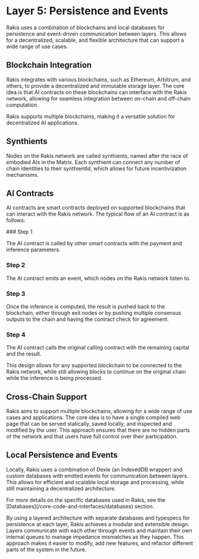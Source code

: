 
# Layer 5: Persistence and Events

Rakis uses a combination of blockchains and local databases for persistence and event-driven communication between layers. This allows for a decentralized, scalable, and flexible architecture that can support a wide range of use cases.

## Blockchain Integration

Rakis integrates with various blockchains, such as Ethereum, Arbitrum, and others, to provide a decentralized and immutable storage layer. The core idea is that AI contracts on these blockchains can interface with the Rakis network, allowing for seamless integration between on-chain and off-chain computation.

<Callout type="info">
Rakis supports multiple blockchains, making it a versatile solution for decentralized AI applications.
</Callout>

## Synthients

Nodes on the Rakis network are called synthients, named after the race of embodied AIs in the Matrix. Each synthient can connect any number of chain identities to their synthientId, which allows for future incentivization mechanisms.

## AI Contracts

AI contracts are smart contracts deployed on supported blockchains that can interact with the Rakis network. The typical flow of an AI contract is as follows:

<Steps>
### Step 1

The AI contract is called by other smart contracts with the payment and inference parameters.

### Step 2

The AI contract emits an event, which nodes on the Rakis network listen to.

### Step 3

Once the inference is computed, the result is pushed back to the blockchain, either through exit nodes or by pushing multiple consensus outputs to the chain and having the contract check for agreement.

### Step 4

The AI contract calls the original calling contract with the remaining capital and the result.
</Steps>

This design allows for any supported blockchain to be connected to the Rakis network, while still allowing blocks to continue on the original chain while the inference is being processed.

## Cross-Chain Support

Rakis aims to support multiple blockchains, allowing for a wide range of use cases and applications. The core idea is to have a single compiled web page that can be served statically, saved locally, and inspected and modified by the user. This approach ensures that there are no hidden parts of the network and that users have full control over their participation.

## Local Persistence and Events

Locally, Rakis uses a combination of Dexie (an IndexedDB wrapper) and custom databases with emitted events for communication between layers. This allows for efficient and scalable local storage and processing, while still maintaining a decentralized architecture.

<Callout type="info">
For more details on the specific databases used in Rakis, see the [Databases](/core-code-and-interfaces/databases) section.
</Callout>

By using a layered architecture with separate databases and typespecs for persistence at each layer, Rakis achieves a modular and extensible design. Layers communicate with each other through events and maintain their own internal queues to manage impedance mismatches as they happen. This approach makes it easier to modify, add new features, and refactor different parts of the system in the future.